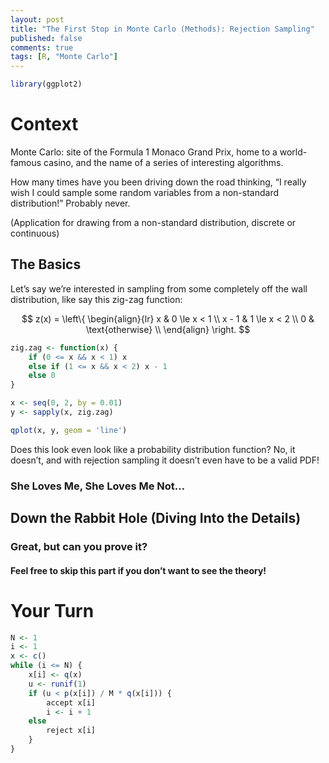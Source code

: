 ```yaml
---
layout: post
title: "The First Stop in Monte Carlo (Methods): Rejection Sampling"
published: false
comments: true
tags: [R, "Monte Carlo"]
---
```


```r
library(ggplot2)
```

# Context

Monte Carlo: site of the Formula 1 Monaco Grand Prix, home to a world-famous casino, and the name of a series of interesting algorithms.

How many times have you been driving down the road thinking, "I really wish I could sample some random variables from a non-standard distribution!" Probably never.

(Application for drawing from a non-standard distribution, discrete or continuous)

## The Basics

Let's say we're interested in sampling from some completely off the wall distribution, like say this zig-zag function:

$$
z(x) = \left\{
    \begin{align}{lr}
        x & 0 \le x < 1 \\
        x - 1 & 1 \le x < 2 \\
        0 & \text{otherwise} \\
    \end{align}
    \right.
$$

```r
zig.zag <- function(x) {
    if (0 <= x && x < 1) x
    else if (1 <= x && x < 2) x - 1
    else 0
}

x <- seq(0, 2, by = 0.01)
y <- sapply(x, zig.zag)

qplot(x, y, geom = 'line')
```

Does this look even look like a probability distribution function? No, it doesn't, and with rejection sampling it doesn't even have to be a valid PDF!

### She Loves Me, She Loves Me Not...



## Down the Rabbit Hole (Diving Into the Details)



### Great, but can you prove it?



#### Feel free to skip this part if you don't want to see the theory!



# Your Turn


```r
N <- 1
i <- 1
x <- c()
while (i <= N) {
    x[i] <- q(x)
    u <- runif(1)
    if (u < p(x[i]) / M * q(x[i])) {
        accept x[i]
        i <- i + 1
    else
        reject x[i]
    }
}
```
